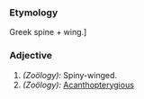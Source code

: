 ===Etymology===
Greek spine + wing.]
===Adjective===
#''(Zoölogy):'' Spiny-winged.
#''(Zoölogy):'' [[Acanthopterygious]]